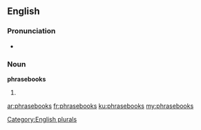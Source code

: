 ==English==

===Pronunciation===
* {{IPA|/fɹeɪzbʊks/}}

===Noun===
'''phrasebooks'''

# {{plural of|[[phrasebook]]}}

[[Category:English plurals]]

[[ar:phrasebooks]]
[[fr:phrasebooks]]
[[ku:phrasebooks]]
[[my:phrasebooks]]
